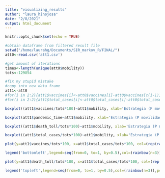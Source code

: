 ```yaml
---
title: "visualizing_results"
author: "laura_hinojosa"
date: "2/8/2021"
output: html_document
---
```


```r
knitr::opts_chunk$set(echo = TRUE)
```

```r
#obtain dataframe from filtered result file
setwd("/home/laurahg/Documents/SIR_markov_R/FINAL/")
att0<-read.csv('att1.csv')
```

```r
#get amount of iterations
times<-length(unique(att0$mobility))
tots<-129854
```

```r
#fix my stupid mistake
#copy into new data frame 
att1<-att0
#for(i in 2:2){att1$vaccines[i]<-att0$vaccines[i]-att0$vaccines[c(i-1)]}
#for(i in 2:2){att1$total_cases[i]<-att0$total_cases[i]-att0$total_cases[c(i-1)]}
```


```r
boxplot((att1$vaccines/tots*100)~att1$mobility, xlab='Estrategia (P movilidad)',ylab='Población Vacunada (%)', main='Vacunación', col=topo.colors(n=times))
```
```r
boxplot(att1$pandemic_time~att1$mobility, xlab='Estrategia (P movilidad)',ylab='Tiempo (k días)', main='Tiempo Hasta Inmunidad de Rebaño', col=rainbow(n=times))
```
```r
boxplot((att1$death_toll/tots*100)~att1$mobility, xlab='Estrategia (P movilidad)',ylab='Población (%)', main='Muertes', col=heat.colors(n=times))
```
```r
boxplot((att1$total_cases/tots*100)~att1$mobility, xlab='Estrategia (P movilidad)',ylab='Población (%)', main='Casos Nuevos Hasta Inmunidad de Rebaño', col=cm.colors(n=times))
```
```r
plot(y=att1$vaccines/tots*100, x=att1$total_cases/tots*100, col=(rep(rainbow(n=3),each=5)),pch=rep(0:3,each=5), ylab='Población vacunada (%)', xlab='Población Infectada (%)', main='Trade-off')

legend('bottomleft',legend=seq(from=0, to=1, by=0.5),col=(rainbow(n=3)),pch=0:3)
```
```r
plot(y=att1$death_toll/tots*100, x=att1$total_cases/tots*100, col=(rep(rainbow(n=3),each=5)),pch=rep(0:3,each=5), ylab='Población Muerta (%)', xlab='Población Infectada (%)', main='Trade-off Mortalidad')

legend('topleft',legend=seq(from=0, to=1, by=0.5),col=(rainbow(n=3)),pch=0:3)
```






